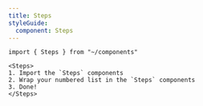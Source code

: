 ```yaml
---
title: Steps
styleGuide:
  component: Steps
---
```


```mdx live
import { Steps } from "~/components"

<Steps>
1. Import the `Steps` components
2. Wrap your numbered list in the `Steps` components
3. Done!
</Steps>
```